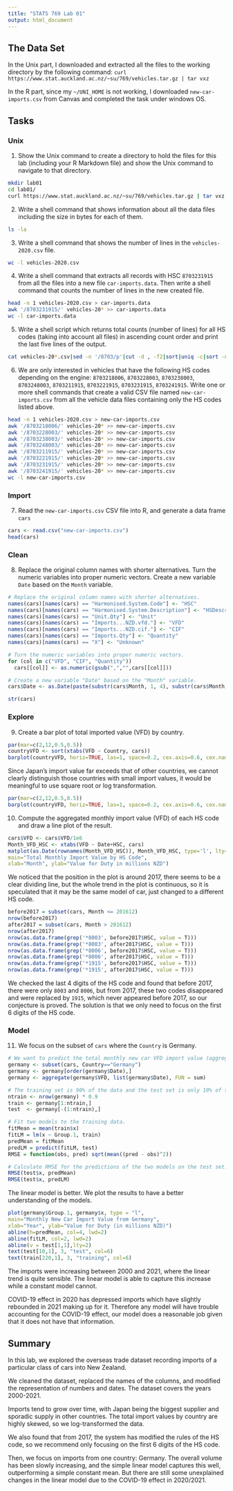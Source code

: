 ---
title: "STATS 769 Lab 01"
output: html_document
---

## The Data Set

In the Unix part, I downloaded and extracted all the files to the working directory by the following command:
```curl https://www.stat.auckland.ac.nz/~su/769/vehicles.tar.gz | tar vxz```

In the R part, since my ```~/UNI_HOME``` is not working, I downloaded ```new-car-imports.csv``` from Canvas and completed the task under windows OS.

## Tasks

### Unix

1. Show the Unix command to create a directory to hold the files for this lab (including your R Markdown file) and show the Unix command to navigate to that directory.

```{bash, eval=FALSE}
mkdir lab01
cd lab01/
curl https://www.stat.auckland.ac.nz/~su/769/vehicles.tar.gz | tar vxz
```

2. Write a shell command that shows information about all the data files including the size in bytes for each of them.

```{bash}
ls -la
```

3. Write a shell command that shows the number of lines in the ```vehicles-2020.csv``` file.

```{bash}
wc -l vehicles-2020.csv
```

4. Write a shell command that extracts all records with HSC ```8703231915``` from all the files into a new file ```car-imports.data```. Then write a shell command that counts the number of lines in the new created file.

```{bash}
head -n 1 vehicles-2020.csv > car-imports.data
awk '/8703231915/' vehicles-20* >> car-imports.data
wc -l car-imports.data
```

5. Write a shell script which returns total counts (number of lines) for all HS codes (taking into account all files) in ascending count order and print the last five lines of the output.

```{bash}
cat vehicles-20*.csv|sed -n '/8703/p'|cut -d , -f2|sort|uniq -c|sort -n|tail -n 5
```

6. We are only interested in vehicles that have the following HS codes depending on the engine: ```8703218006```, ```8703228003```, ```8703238003```, ```8703248003```, ```8703211915```, ```8703221915```, ```8703231915```, ```8703241915```. Write one or more shell commands that create a valid CSV file named ```new-car-imports.csv``` from all the vehicle data files containing only the HS codes listed above.

```{bash}
head -n 1 vehicles-2020.csv > new-car-imports.csv
awk '/8703218006/' vehicles-20* >> new-car-imports.csv
awk '/8703228003/' vehicles-20* >> new-car-imports.csv
awk '/8703238003/' vehicles-20* >> new-car-imports.csv
awk '/8703248003/' vehicles-20* >> new-car-imports.csv
awk '/8703211915/' vehicles-20* >> new-car-imports.csv
awk '/8703221915/' vehicles-20* >> new-car-imports.csv
awk '/8703231915/' vehicles-20* >> new-car-imports.csv
awk '/8703241915/' vehicles-20* >> new-car-imports.csv
wc -l new-car-imports.csv
```

### Import

7. Read the ```new-car-imports.csv``` CSV file into R, and generate a data frame ```cars```

```{r}
cars <- read.csv("new-car-imports.csv")
head(cars)
```

### Clean

8. Replace the original column names with shorter alternatives. Turn the numeric variables into proper numeric vectors. Create a new variable ```Date``` based on the ```Month``` variable.

```{r}
# Replace the original column names with shorter alternatives.
names(cars)[names(cars) == "Harmonised.System.Code"] <- "HSC"
names(cars)[names(cars) == "Harmonised.System.Description"] <- "HSDescription"
names(cars)[names(cars) == "Unit.Qty"] <- "Unit"
names(cars)[names(cars) == "Imports...NZD.vfd."] <- "VFD"
names(cars)[names(cars) == "Imports...NZD.cif."] <- "CIF"
names(cars)[names(cars) == "Imports.Qty"] <- "Quantity"
names(cars)[names(cars) == "X"] <- "Unknown"

# Turn the numeric variables into proper numeric vectors.
for (col in c("VFD", "CIF", "Quantity"))
  cars[[col]] <- as.numeric(gsub(",","",cars[[col]]))

# Create a new variable "Date" based on the "Month" variable.
cars$Date <- as.Date(paste(substr(cars$Month, 1, 4), substr(cars$Month, 5, 6), "01", sep="-"))

str(cars)
```

### Explore

9. Create a bar plot of total imported value (VFD) by country.

```{r}
par(mar=c(2,12,0.5,0.5))
countryVFD <- sort(xtabs(VFD ~ Country, cars))
barplot(countryVFD, horiz=TRUE, las=1, space=0.2, cex.axis=0.6, cex.names=0.5)
```

Since Japan's import value far exceeds that of other countries, we cannot clearly distinguish those countries with small import values, it would be meaningful to use square root or log transformation.

```{r}
par(mar=c(2,12,0.5,0.5))
barplot(countryVFD, horiz=TRUE, las=1, space=0.2, cex.axis=0.6, cex.names=0.5, log="x")
```

10. Compute the aggregated monthly import value (VFD) of each HS code and draw a line plot of the result.

```{r}
cars$VFD <- cars$VFD/1e6
Month_VFD_HSC <- xtabs(VFD ~ Date+HSC, cars)
matplot(as.Date(rownames(Month_VFD_HSC)), Month_VFD_HSC, type='l', lty=1,
main="Total Monthly Import Value by HS Code",
xlab="Month", ylab="Value for Duty in millions NZD")
```

We noticed that the position in the plot is around 2017, there seems to be a clear dividing line, but the whole trend in the plot is continuous, so it is speculated that it may be the same model of car, just changed to a different HS code.

```{r}
before2017 = subset(cars, Month <= 201612)
nrow(before2017)
after2017 = subset(cars, Month > 201612)
nrow(after2017)
nrow(as.data.frame(grep('*8003', before2017$HSC, value = T)))
nrow(as.data.frame(grep('*8003', after2017$HSC, value = T)))
nrow(as.data.frame(grep('*8006', before2017$HSC, value = T)))
nrow(as.data.frame(grep('*8006', after2017$HSC, value = T)))
nrow(as.data.frame(grep('*1915', before2017$HSC, value = T)))
nrow(as.data.frame(grep('*1915', after2017$HSC, value = T)))
```

We checked the last 4 digits of the HS code and found that before 2017, there were only ```8003``` and ```8006```, but from 2017, these two codes disappeared and were replaced by ```1915```, which never appeared before 2017, so our conjecture is proved. The solution is that we only need to focus on the first 6 digits of the HS code.

### Model

11. We focus on the subset of ```cars``` where the ```Country``` is Germany.

```{r}
# We want to predict the total monthly new car VFD import value (aggregated over all HS codes) over time.
germany <- subset(cars, Country=="Germany")
germany <- germany[order(germany$Date),]
germany <- aggregate(germany$VFD, list(germany$Date), FUN = sum)
```

```{r}
# The training set is 90% of the data and the test set is only 10% of the data.
ntrain <- nrow(germany) * 0.9
train <- germany[1:ntrain,]
test  <- germany[-(1:ntrain),]
```

```{r}
# Fit two models to the training data.
fitMean = mean(train$x)
fitLM = lm(x ~ Group.1, train)
predMean = fitMean
predLM = predict(fitLM, test)
RMSE = function(obs, pred) sqrt(mean((pred - obs)^2))
```

```{r}
# Calculate RMSE for the predictions of the two models on the test set.
RMSE(test$x, predMean)
RMSE(test$x, predLM)
```

The linear model is better. We plot the results to have a better understanding of the models.

```{r}
plot(germany$Group.1, germany$x, type = "l",
main="Monthly New Car Import Value from Germany",
xlab="Year", ylab="Value for Duty (in millions NZD)")
abline(h=predMean, col=4, lwd=2)
abline(fitLM, col=2, lwd=2)
abline(v = test[1,1],lty=2)
text(test[10,1], 3, "test", col=6)
text(train[220,1], 3, "training", col=6)
```

The imports were increasing between 2000 and 2021, where the linear trend is quite sensible. The linear model is able to capture this increase while a constant model cannot.

COVID-19 effect in 2020 has depressed imports which have slightly rebounded in 2021 making up for it. Therefore any model will have trouble accounting for the COVID-19 effect, our model does a reasonable job given that it does not have that information.

## Summary

In this lab, we explored the overseas trade dataset recording imports of a particular class of cars into New Zealand.

We cleaned the dataset, replaced the names of the columns, and modified the representation of numbers and dates. The dataset covers the years 2000-2021.

Imports tend to grow over time, with Japan being the biggest supplier and sporadic supply in other countries. The total import values by country are highly skewed, so we log-transformed the data.

We also found that from 2017, the system has modified the rules of the HS code, so we recommend only focusing on the first 6 digits of the HS code.

Then, we focus on imports from one country: Germany. The overall volume has been slowly increasing, and the simple linear model captures this well, outperforming a simple constant mean. But there are still some unexplained changes in the linear model due to the COVID-19 effect in 2020/2021.
